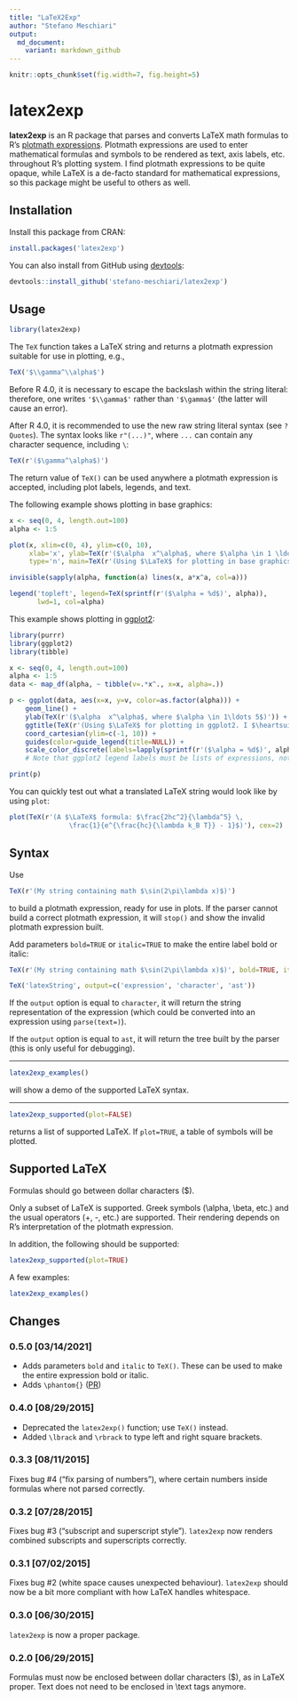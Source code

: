 ```yaml
---
title: "LaTeX2Exp"
author: "Stefano Meschiari"
output: 
  md_document:
    variant: markdown_github
---
```

```r
knitr::opts_chunk$set(fig.width=7, fig.height=5)
```
# latex2exp
**latex2exp** is an R package that parses and converts LaTeX math formulas to R's [plotmath expressions](http://stat.ethz.ch/R-manual/R-patched/library/grDevices/html/plotmath.html). Plotmath expressions are used to enter mathematical formulas and symbols to be rendered as text, axis labels, etc. throughout R's plotting system. I find plotmath expressions to be quite opaque, while LaTeX is a de-facto standard for mathematical expressions, so this package might be useful to others as well.

## Installation 
Install this package from CRAN:
```r
install.packages('latex2exp')
```
You can also install from GitHub using [devtools](http://cran.r-project.org/web/packages/devtools/index.html):
```r
devtools::install_github('stefano-meschiari/latex2exp')
```

## Usage
```r
library(latex2exp)
```

The `TeX` function takes a LaTeX string and returns a plotmath expression suitable for use in plotting, e.g.,

```r
TeX('$\\gamma^\\alpha$')
```

Before R 4.0, it is necessary to escape the backslash within the string literal: therefore, one writes `'$\\gamma$'` rather than `'$\gamma$'` (the latter will cause an error).

After R 4.0, it is recommended to use the new raw string literal syntax (see `?Quotes`). The syntax looks like `r"(...)"`, where `...` can contain any character sequence, including `\`:

```r
TeX(r'($\gamma^\alpha$)')
```

The return value of `TeX()` can be used anywhere a plotmath expression is accepted, including plot labels, legends, and text. 

The following example shows plotting in base graphics:
```r
x <- seq(0, 4, length.out=100)
alpha <- 1:5

plot(x, xlim=c(0, 4), ylim=c(0, 10), 
     xlab='x', ylab=TeX(r'($\alpha  x^\alpha$, where $\alpha \in 1 \ldots 5$)'), 
     type='n', main=TeX(r'(Using $\LaTeX$ for plotting in base graphics!)', bold=TRUE, italic=TRUE))

invisible(sapply(alpha, function(a) lines(x, a*x^a, col=a)))

legend('topleft', legend=TeX(sprintf(r'($\alpha = %d$)', alpha)), 
       lwd=1, col=alpha)
```

This example shows plotting in [ggplot2](http://ggplot2.org):
```r
library(purrr)
library(ggplot2)
library(tibble)

x <- seq(0, 4, length.out=100)
alpha <- 1:5
data <- map_df(alpha, ~ tibble(v=.*x^., x=x, alpha=.))

p <- ggplot(data, aes(x=x, y=v, color=as.factor(alpha))) +
    geom_line() + 
    ylab(TeX(r'($\alpha  x^\alpha$, where $\alpha \in 1\ldots 5$)')) +
    ggtitle(TeX(r'(Using $\LaTeX$ for plotting in ggplot2. I $\heartsuit$ ggplot!)')) +
    coord_cartesian(ylim=c(-1, 10)) +
    guides(color=guide_legend(title=NULL)) +
    scale_color_discrete(labels=lapply(sprintf(r'($\alpha = %d$)', alpha), TeX)) 
    # Note that ggplot2 legend labels must be lists of expressions, not vectors of expressions

print(p)
```

You can quickly test out what a translated LaTeX string would look like by using `plot`: 
```r
plot(TeX(r'(A $\LaTeX$ formula: $\frac{2hc^2}{\lambda^5} \, 
               \frac{1}{e^{\frac{hc}{\lambda k_B T}} - 1}$)'), cex=2)
```


## Syntax
Use
```r
TeX(r'(My string containing math $\sin(2\pi\lambda x)$)')
```
to build a plotmath expression, ready for use in plots. If the parser cannot build a correct plotmath expression, it will `stop()` and show the invalid plotmath expression built.

Add parameters `bold=TRUE` or `italic=TRUE` to make the entire label bold or italic:
```r
TeX(r'(My string containing math $\sin(2\pi\lambda x)$)', bold=TRUE, italic=TRUE)
```

```r
TeX('latexString', output=c('expression', 'character', 'ast'))
```
If the `output` option is equal to `character`, it will return the string representation of the expression (which could be converted into an expression using `parse(text=)`).

If the `output` option is equal to `ast`, it will return the tree built by the parser (this is only useful for debugging).

- - -

```r
latex2exp_examples()
```
will show a demo of the supported LaTeX syntax.

- - -
```r
latex2exp_supported(plot=FALSE)
```
returns a list of supported LaTeX. If `plot=TRUE`, a table of symbols will be plotted.


## Supported LaTeX
Formulas should go between dollar characters ($).

Only a subset of LaTeX is supported. Greek symbols (\\alpha, \\beta, etc.) and the usual operators (+, -, etc.) are supported. Their rendering depends on R's interpretation of the plotmath expression.

In addition, the following should be supported:
```r
latex2exp_supported(plot=TRUE)
``` 

A few examples:

```r
latex2exp_examples()
```

## Changes

### 0.5.0 [03/14/2021]
* Adds parameters `bold` and `italic` to `TeX()`. These can be used to make the
  entire expression bold or italic.
* Adds `\phantom{}` ([PR](https://github.com/stefano-meschiari/latex2exp/pull/22))

### 0.4.0 [08/29/2015]
* Deprecated the `latex2exp()` function; use `TeX()` instead.
* Added `\lbrack` and `\rbrack` to type left and right square brackets.

### 0.3.3 [08/11/2015]
Fixes bug #4 ("fix parsing of numbers"), where certain numbers inside formulas where not parsed correctly.

### 0.3.2 [07/28/2015]
Fixes bug #3 ("subscript and superscript style"). `latex2exp` now renders combined subscripts and superscripts correctly.

### 0.3.1 [07/02/2015]
Fixes bug #2 (white space causes unexpected behaviour). `latex2exp` should now be a bit more compliant with how LaTeX handles whitespace.

### 0.3.0 [06/30/2015]
`latex2exp` is now a proper package.

### 0.2.0 [06/29/2015]
Formulas must now be enclosed between dollar characters ($), as in LaTeX proper. Text does not need to be enclosed in \\text tags anymore.
